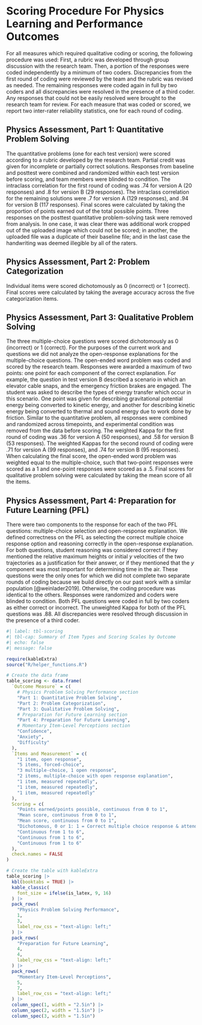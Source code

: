 # Scoring Procedure For Physics Learning and Performance Outcomes

For all measures which required qualitative coding or scoring, the following procedure was used: First, a rubric was developed through group discussion with the research team. Then, a portion of the responses were coded independently by a minimum of two coders. Discrepancies from the first round of coding were reviewed by the team and the rubric was revised as needed. The remaining responses were coded again in full by two coders and all discrepancies were resolved in the presence of a third coder. Any responses that could not be easily resolved were brought to the research team for review. For each measure that was coded or scored, we report two inter-rater reliability statistics, one for each round of coding.

## Physics Assessment, Part 1: Quantitative Problem Solving

The quantitative problems (one for each test version) were scored according to a rubric developed by the research team. Partial credit was given for incomplete or partially correct solutions. Responses from baseline and posttest were combined and randomized within each test version before scoring, and team members were blinded to condition. The intraclass correlation for the first round of coding was .74 for version A (20 responses) and .8 for version B (29 responses). The intraclass correlation for the remaining solutions were .7 for version A (129 responses), and .94 for version B (117 responses). Final scores were calculated by taking the proportion of points earned out of the total possible points. Three responses on the posttest quantitative problem-solving task were removed from analysis. In one case, it was clear there was additional work cropped out of the uploaded image which could not be scored; in another, the uploaded file was a duplicate of their baseline file; and in the last case the handwriting was deemed illegible by all of the raters.

## Physics Assessment, Part 2: Problem Categorization

Individual items were scored dichotomously as 0 (incorrect) or 1 (correct). Final scores were calculated by taking the average accuracy across the five categorization items.

## Physics Assessment, Part 3: Qualitative Problem Solving

The three multiple-choice questions were scored dichotomously as 0 (incorrect) or 1 (correct). For the purposes of the current work and questions we did not analyze the open-response explanations for the multiple-choice questions. The open-ended word problem was coded and scored by the research team. Responses were awarded a maximum of two points: one point for each component of the correct explanation. For example, the question in test version B described a scenario in which an elevator cable snaps, and the emergency friction brakes are engaged. The student was asked to describe the types of energy transfer which occur in this scenario. One point was given for describing gravitational potential energy being converted to kinetic energy, and another for describing kinetic energy being converted to thermal and sound energy due to work done by friction. Similar to the quantitative problem, all responses were combined and randomized across timepoints, and experimental condition was removed from the data before scoring. The weighted Kappa for the first round of coding was .36 for version A (50 responses), and .58 for version B (53 responses). The weighted Kappas for the second round of coding were .71 for version A (99 responses), and .74 for version B (95 responses). When calculating the final score, the open-ended word problem was weighted equal to the multiple-choice, such that two-point responses were scored as a 1 and one-point responses were scored as a .5. Final scores for qualitative problem solving were calculated by taking the mean score of all the items.

## Physics Assessment, Part 4: Preparation for Future Learning (PFL)

There were two components to the response for each of the two PFL questions: multiple-choice selection and open-response explanation. We defined correctness on the PFL as selecting the correct multiple choice response option and reasoning correctly in the open-response explanation. For both questions, student reasoning was considered correct if they mentioned the relative maximum heights or initial *y* velocities of the two trajectories as a justification for their answer, or if they mentioned that the *y* component was most important for determining time in the air. These questions were the only ones for which we did not complete two separate rounds of coding because we build directly on our past work with a similar population [@weinlader2019]. Otherwise, the coding procedure was identical to the others. Responses were randomized and coders were blinded to condition. Both PFL questions were coded in full by two coders as either correct or incorrect. The unweighted Kappa for both of the PFL questions was .88. All discrepancies were resolved through discussion in the presence of a third coder.

```r
#| label: tbl-scoring
#| tbl-cap: Summary of Item Types and Scoring Scales by Outcome
#| echo: false
#| message: false

require(kableExtra)
source("R/helper_functions.R")

# Create the data frame
table_scoring <- data.frame(
  `Outcome Measure` = c(
    # Physics Problem Solving Performance section
    "Part 1: Quantitative Problem Solving",
    "Part 2: Problem Categorization",
    "Part 3: Qualitative Problem Solving",
    # Preparation for Future Learning section
    "Part 4: Preparation for Future Learning",
    # Momentary Item-Level Perceptions section
    "Confidence",
    "Anxiety",
    "Difficulty"
  ),
  `Items and Measurement` = c(
    "1 item, open response",
    "5 items, forced-choice",
    "3 multiple-choice, 1 open response",
    "2 items, multiple-choice with open response explanation",
    "1 item, measured repeatedly",
    "1 item, measured repeatedly",
    "1 item, measured repeatedly"
  ),
  Scoring = c(
    "Points earned/points possible, continuous from 0 to 1",
    "Mean score, continuous from 0 to 1",
    "Mean score, continuous from 0 to 1",
    "Dichotomous, 0 or 1: 1 = Correct multiple choice response & attends to y component correctly in explanation",
    "Continuous from 1 to 6",
    "Continuous from 1 to 6",
    "Continuous from 1 to 6"
  ),
  check.names = FALSE
)

# Create the table with kableExtra
table_scoring |>
  kbl(booktabs = TRUE) |>
  kable_classic(
    font_size = ifelse(is_latex, 9, 16)
  ) |>
  pack_rows(
    "Physics Problem Solving Performance",
    1,
    3,
    label_row_css = "text-align: left;"
  ) |>
  pack_rows(
    "Preparation for Future Learning",
    4,
    4,
    label_row_css = "text-align: left;"
  ) |>
  pack_rows(
    "Momentary Item-Level Perceptions",
    5,
    7,
    label_row_css = "text-align: left;"
  ) |>
  column_spec(1, width = "2.5in") |>
  column_spec(2, width = "1.5in") |>
  column_spec(3, width = "1.5in")
```


